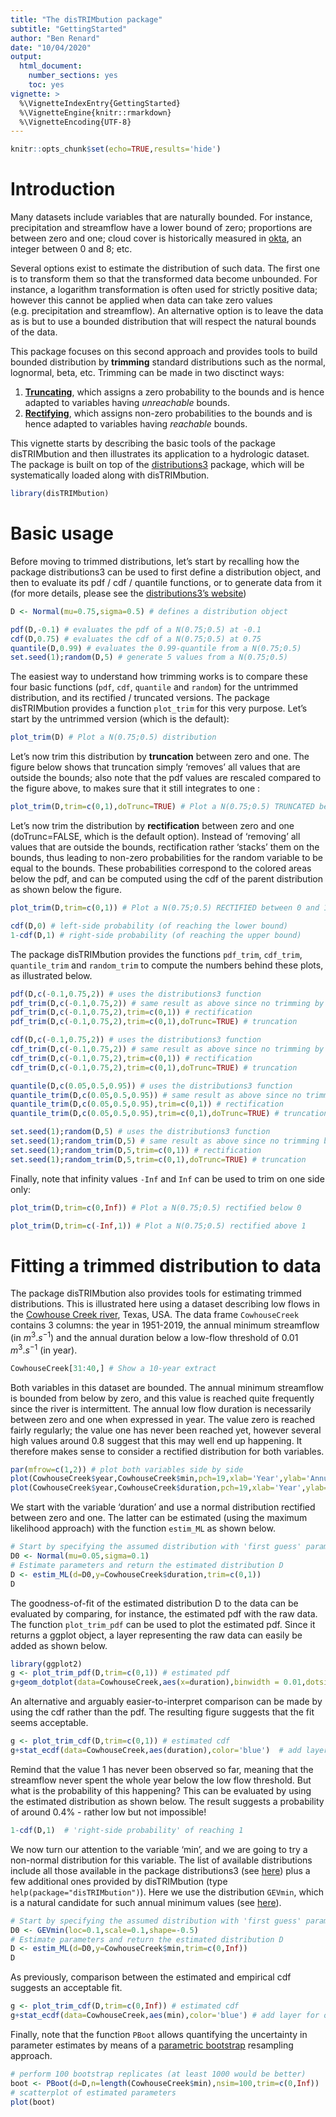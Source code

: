---
title: "The disTRIMbution package"
subtitle: "GettingStarted"
author: "Ben Renard"
date: "10/04/2020"
output: 
  html_document: 
    number_sections: yes
    toc: yes
vignette: >
  %\VignetteIndexEntry{GettingStarted}
  %\VignetteEngine{knitr::rmarkdown}
  %\VignetteEncoding{UTF-8}
---

```{r setup, include=FALSE}
knitr::opts_chunk$set(echo=TRUE,results='hide')
```

# Introduction

Many datasets include variables that are naturally bounded. For instance, precipitation and streamflow have a lower bound of zero; proportions are between zero and one; cloud cover is historically measured in [okta](https://en.wikipedia.org/wiki/Okta), an integer between 0 and 8; etc.

Several options exist to estimate the distribution of such data. The first one is to transform them so that the transformed data become unbounded. For instance, a logarithm transformation is often used for strictly positive data; however this cannot be applied when data can take zero values (e.g. precipitation and streamflow). An alternative option is to leave the data as is but to use a bounded distribution that will respect the natural bounds of the data. 

This package focuses on this second approach and provides tools to build bounded distribution by **trimming** standard distributions such as the normal, lognormal, beta, etc. Trimming can be made in two disctinct ways:

1. [**Truncating**](https://en.wikipedia.org/wiki/Truncated_distribution), which assigns a zero probability to the bounds and is hence adapted to variables having *unreachable* bounds.
2. [**Rectifying**](https://en.wikipedia.org/wiki/Rectified_Gaussian_distribution), which assigns non-zero probabilities to the bounds and is hence adapted to variables having *reachable* bounds.


This vignette starts by describing the basic tools of the package disTRIMbution and then illustrates its application to a hydrologic dataset. The package is built on top of the [distributions3](https://alexpghayes.github.io/distributions3/) package, which will be systematically loaded along with disTRIMbution.

```{r}
library(disTRIMbution)
```

# Basic usage
Before moving to trimmed distributions, let's start by recalling how the package distributions3 can be used to first define a distribution object, and then to evaluate its pdf / cdf / quantile functions, or to generate data from it (for more details, please see the [distributions3's website](https://alexpghayes.github.io/distributions3/))

```{r,results='hold'}
D <- Normal(mu=0.75,sigma=0.5) # defines a distribution object

pdf(D,-0.1) # evaluates the pdf of a N(0.75;0.5) at -0.1
cdf(D,0.75) # evaluates the cdf of a N(0.75;0.5) at 0.75
quantile(D,0.99) # evaluates the 0.99-quantile from a N(0.75;0.5)
set.seed(1);random(D,5) # generate 5 values from a N(0.75;0.5)
```

The easiest way to understand how trimming works is to compare these four basic functions (`pdf`, `cdf`, `quantile` and `random`) for the untrimmed distribution, and its rectified / truncated versions. The package disTRIMbution provides a function `plot_trim` for this very purpose. Let's start by the untrimmed version (which is the default):

```{r,results='hide'}
plot_trim(D) # Plot a N(0.75;0.5) distribution
```

Let's now trim this distribution by **truncation** between zero and one. The figure below shows that truncation simply 'removes' all values that are outside the bounds; also note that the pdf values are rescaled compared to the figure above, to makes sure that it still integrates to one :
```{r,results='hide'}
plot_trim(D,trim=c(0,1),doTrunc=TRUE) # Plot a N(0.75;0.5) TRUNCATED between 0 and 1
```

Let's now trim the distribution by **rectification** between zero and one (doTrunc=FALSE, which is the default option). Instead of 'removing' all values that are outside the bounds, rectification rather 'stacks' them on the bounds, thus leading to non-zero probabilities for the random variable to be equal to the bounds. These probabilities correspond to the colored areas below the pdf, and can be computed using the cdf of the parent distribution as shown below the figure.

```{r,results='hide'}
plot_trim(D,trim=c(0,1)) # Plot a N(0.75;0.5) RECTIFIED between 0 and 1
```

```{r,results='hold'}
cdf(D,0) # left-side probability (of reaching the lower bound)
1-cdf(D,1) # right-side probability (of reaching the upper bound)
```

The package disTRIMbution provides the functions `pdf_trim`, `cdf_trim`, `quantile_trim` and `random_trim` to compute the numbers behind these plots, as illustrated below. 

```{r,results='hold'}
pdf(D,c(-0.1,0.75,2)) # uses the distributions3 function
pdf_trim(D,c(-0.1,0.75,2)) # same result as above since no trimming by default
pdf_trim(D,c(-0.1,0.75,2),trim=c(0,1)) # rectification
pdf_trim(D,c(-0.1,0.75,2),trim=c(0,1),doTrunc=TRUE) # truncation
```

```{r,results='hold'}
cdf(D,c(-0.1,0.75,2)) # uses the distributions3 function
cdf_trim(D,c(-0.1,0.75,2)) # same result as above since no trimming by default
cdf_trim(D,c(-0.1,0.75,2),trim=c(0,1)) # rectification
cdf_trim(D,c(-0.1,0.75,2),trim=c(0,1),doTrunc=TRUE) # truncation
```

```{r,results='hold'}
quantile(D,c(0.05,0.5,0.95)) # uses the distributions3 function
quantile_trim(D,c(0.05,0.5,0.95)) # same result as above since no trimming by default
quantile_trim(D,c(0.05,0.5,0.95),trim=c(0,1)) # rectification
quantile_trim(D,c(0.05,0.5,0.95),trim=c(0,1),doTrunc=TRUE) # truncation
```

```{r,results='hold'}
set.seed(1);random(D,5) # uses the distributions3 function
set.seed(1);random_trim(D,5) # same result as above since no trimming by default
set.seed(1);random_trim(D,5,trim=c(0,1)) # rectification
set.seed(1);random_trim(D,5,trim=c(0,1),doTrunc=TRUE) # truncation
```

Finally, note that infinity values `-Inf` and `Inf` can be used to trim on one side only:

```{r,results='hide'}
plot_trim(D,trim=c(0,Inf)) # Plot a N(0.75;0.5) rectified below 0 
```

```{r,results='hide'}
plot_trim(D,trim=c(-Inf,1)) # Plot a N(0.75;0.5) rectified above 1 
```

# Fitting a trimmed distribution to data

The package disTRIMbution also provides tools for estimating trimmed distributions. This is illustrated here using a dataset describing low flows in the [Cowhouse Creek river](https://waterdata.usgs.gov/nwis/inventory/?site_no=08101000&agency_cd=USGS), Texas, USA. The data frame `CowhouseCreek` contains 3 columns: the year in 1951-2019, the annual minimum streamflow (in $m^3.s^{-1}$) and the annual duration below a low-flow threshold of 0.01 $m^3.s^{-1}$ (in year).  

```{r,results='markup'}
CowhouseCreek[31:40,] # Show a 10-year extract  
```

Both variables in this dataset are bounded. The annual minimum streamflow is bounded from below by zero, and this value is reached quite frequently since the river is intermittent. The annual low flow duration is necessarily between zero and one when expressed in year. The value zero is reached fairly regularly; the value one has never been reached yet, however several high values around 0.8 suggest that this may well end up happening. It therefore makes sense to consider a rectified distribution for both variables.

```{r,results='markup'}
par(mfrow=c(1,2)) # plot both variables side by side  
plot(CowhouseCreek$year,CowhouseCreek$min,pch=19,xlab='Year',ylab='Annual min. [m3/s]')
plot(CowhouseCreek$year,CowhouseCreek$duration,pch=19,xlab='Year',ylab='Low flow duration [year]',ylim=c(0,1))
```

We start with the variable 'duration' and use a normal distribution rectified between zero and one. The latter can be estimated (using the maximum likelihood approach) with the function `estim_ML` as shown below.

```{r,results='markup'}
# Start by specifying the assumed distribution with 'first guess' parameters (D0)
D0 <- Normal(mu=0.05,sigma=0.1)
# Estimate parameters and return the estimated distribution D 
D <- estim_ML(d=D0,y=CowhouseCreek$duration,trim=c(0,1))
D
```

The goodness-of-fit of the estimated distribution D to the data can be evaluated by comparing, for instance, the estimated pdf with the raw data. The function `plot_trim_pdf` can be used to plot the estimated pdf. Since it returns a ggplot object, a layer representing the raw data can easily be added as shown below.

```{r,results='markup'}
library(ggplot2)
g <- plot_trim_pdf(D,trim=c(0,1)) # estimated pdf
g+geom_dotplot(data=CowhouseCreek,aes(x=duration),binwidth = 0.01,dotsize=5,alpha=0.5,fill='blue')  # add layer for observations
```

An alternative and arguably easier-to-interpret comparison can be made by using the cdf rather than the pdf. The resulting figure suggests that the fit seems acceptable.

```{r,results='markup'}
g <- plot_trim_cdf(D,trim=c(0,1)) # estimated cdf
g+stat_ecdf(data=CowhouseCreek,aes(duration),color='blue')  # add layer for observations
```

Remind that the value 1 has never been observed so far, meaning that the streamflow never spent the whole year below the low flow threshold. But what is the probability of this happening? This can be evaluated by using the estimated distribution as shown below. The result suggests a probability of around 0.4% - rather low but not impossible!

```{r,results='markup'}
1-cdf(D,1)  # 'right-side probability' of reaching 1
```

We now turn our attention to the variable 'min', and we are going to try a non-normal distribution for this variable. The list of available distributions include all those available in the package distributions3 (see [here](https://alexpghayes.github.io/distributions3/reference/index.html)) plus a few additional ones provided by disTRIMbution (type `help(package="disTRIMbution")`). Here we use the distribution `GEVmin`, which is a natural candidate for such annual minimum values (see [here](https://en.wikipedia.org/wiki/Generalized_extreme_value_distribution#Modification_for_minima_rather_than_maxima)).

```{r,results='markup'}
# Start by specifying the assumed distribution with 'first guess' parameters (D0)
D0 <- GEVmin(loc=0.1,scale=0.1,shape=-0.5)
# Estimate parameters and return the estimated distribution D 
D <- estim_ML(d=D0,y=CowhouseCreek$min,trim=c(0,Inf))
D
```

As previously, comparison between the estimated and empirical cdf suggests an acceptable fit.

```{r,results='markup'}
g <- plot_trim_cdf(D,trim=c(0,Inf)) # estimated cdf
g+stat_ecdf(data=CowhouseCreek,aes(min),color='blue') # add layer for observations
```

Finally, note that the function `PBoot` allows quantifying the uncertainty in parameter estimates by means of a [parametric bootstrap](https://en.wikipedia.org/wiki/Bootstrapping_(statistics)#Parametric_bootstrap) resampling approach.

```{r,results='markup'}
# perform 100 bootstrap replicates (at least 1000 would be better)
boot <- PBoot(d=D,n=length(CowhouseCreek$min),nsim=100,trim=c(0,Inf)) 
# scatterplot of estimated parameters
plot(boot) 
```


